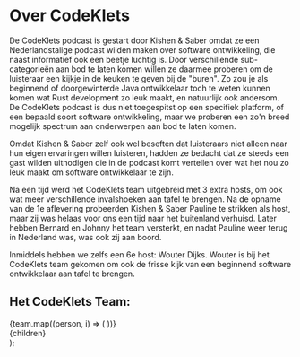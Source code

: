 
# Over CodeKlets

De CodeKlets podcast is gestart door Kishen & Saber omdat ze een Nederlandstalige podcast wilden maken over software ontwikkeling, die naast informatief ook een beetje luchtig is. Door verschillende sub-categorieën aan bod te laten komen
willen ze daarmee proberen om de luisteraar een kijkje in de keuken te geven bij de "buren". Zo zou je als beginnend of doorgewinterde Java ontwikkelaar toch te weten kunnen komen wat Rust development zo leuk maakt, en natuurlijk ook andersom.
De CodeKlets podcast is dus niet toegespitst op een specifiek platform, of een bepaald soort software ontwikkeling, maar we proberen een zo'n breed mogelijk spectrum aan onderwerpen aan bod te laten komen.

Omdat Kishen & Saber zelf ook wel beseften dat luisteraars niet alleen naar hun eigen ervaringen willen luisteren, hadden ze bedacht dat ze steeds een gast wilden uitnodigen die in de podcast komt vertellen over wat het nou zo leuk
maakt om software ontwikkelaar te zijn.

Na een tijd werd het CodeKlets team uitgebreid met 3 extra hosts, om ook wat meer verschillende invalshoeken aan tafel te brengen. Na de opname van de 1e aflevering probeerden Kishen & Saber Pauline te strikken als host, maar zij was helaas voor ons
een tijd naar het buitenland verhuisd. Later hebben Bernard en Johnny het team versterkt, en nadat Pauline weer terug in Nederland was, was ook zij aan boord.

Inmiddels hebben we zelfs een 6e host: Wouter Dijks. Wouter is bij het CodeKlets team gekomen om ook de frisse kijk van een beginnend software ontwikkelaar aan tafel te brengen.

## Het CodeKlets Team:

<div className="grid grid-cols-2 md:grid-cols-3 gap-x-4 lg:gap-x-8 gap-y-8 lg:gap-y-12">
  {team.map((person, i) => (
    <Person key={i} {...person} />
  ))}
</div>

  <Layout preview={preview}>
    <Container>
      <article className="prose max-w-6xl lg:prose-xl mb-8">{children}</article>
    </Container>
  </Layout>
);
